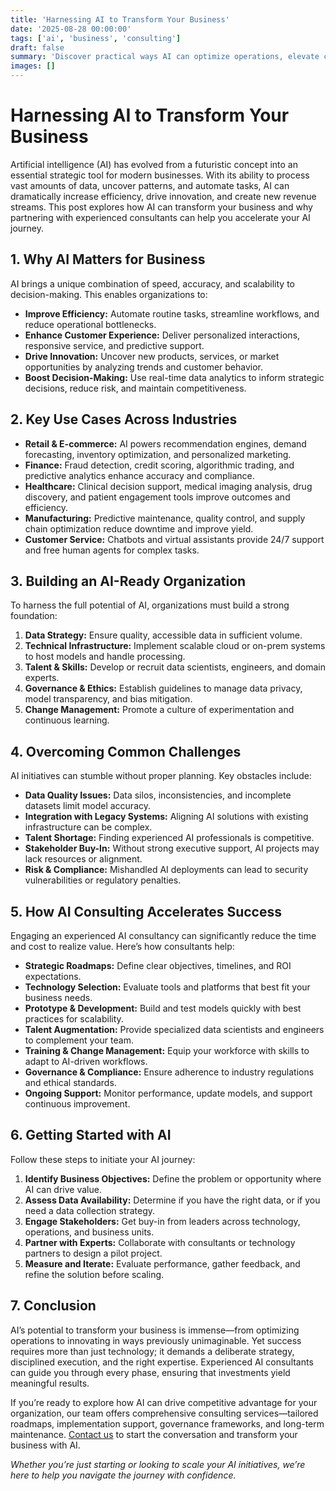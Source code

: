 ```yaml
---
title: 'Harnessing AI to Transform Your Business'
date: '2025-08-28 00:00:00'
tags: ['ai', 'business', 'consulting']
draft: false
summary: 'Discover practical ways AI can optimize operations, elevate customer experiences, and drive innovation, plus how expert consulting accelerates success.'
images: []
---
```


# Harnessing AI to Transform Your Business

Artificial intelligence (AI) has evolved from a futuristic concept into an essential strategic tool for modern businesses. With its ability to process vast amounts of data, uncover patterns, and automate tasks, AI can dramatically increase efficiency, drive innovation, and create new revenue streams. This post explores how AI can transform your business and why partnering with experienced consultants can help you accelerate your AI journey.

## 1. Why AI Matters for Business

AI brings a unique combination of speed, accuracy, and scalability to decision-making. This enables organizations to:

- **Improve Efficiency:** Automate routine tasks, streamline workflows, and reduce operational bottlenecks.
- **Enhance Customer Experience:** Deliver personalized interactions, responsive service, and predictive support.
- **Drive Innovation:** Uncover new products, services, or market opportunities by analyzing trends and customer behavior.
- **Boost Decision-Making:** Use real-time data analytics to inform strategic decisions, reduce risk, and maintain competitiveness.

## 2. Key Use Cases Across Industries

- **Retail & E-commerce:** AI powers recommendation engines, demand forecasting, inventory optimization, and personalized marketing.
- **Finance:** Fraud detection, credit scoring, algorithmic trading, and predictive analytics enhance accuracy and compliance.
- **Healthcare:** Clinical decision support, medical imaging analysis, drug discovery, and patient engagement tools improve outcomes and efficiency.
- **Manufacturing:** Predictive maintenance, quality control, and supply chain optimization reduce downtime and improve yield.
- **Customer Service:** Chatbots and virtual assistants provide 24/7 support and free human agents for complex tasks.

## 3. Building an AI-Ready Organization

To harness the full potential of AI, organizations must build a strong foundation:

1. **Data Strategy:** Ensure quality, accessible data in sufficient volume.
2. **Technical Infrastructure:** Implement scalable cloud or on-prem systems to host models and handle processing.
3. **Talent & Skills:** Develop or recruit data scientists, engineers, and domain experts.
4. **Governance & Ethics:** Establish guidelines to manage data privacy, model transparency, and bias mitigation.
5. **Change Management:** Promote a culture of experimentation and continuous learning.

## 4. Overcoming Common Challenges

AI initiatives can stumble without proper planning. Key obstacles include:

- **Data Quality Issues:** Data silos, inconsistencies, and incomplete datasets limit model accuracy.
- **Integration with Legacy Systems:** Aligning AI solutions with existing infrastructure can be complex.
- **Talent Shortage:** Finding experienced AI professionals is competitive.
- **Stakeholder Buy-In:** Without strong executive support, AI projects may lack resources or alignment.
- **Risk & Compliance:** Mishandled AI deployments can lead to security vulnerabilities or regulatory penalties.

## 5. How AI Consulting Accelerates Success

Engaging an experienced AI consultancy can significantly reduce the time and cost to realize value. Here’s how consultants help:

- **Strategic Roadmaps:** Define clear objectives, timelines, and ROI expectations.
- **Technology Selection:** Evaluate tools and platforms that best fit your business needs.
- **Prototype & Development:** Build and test models quickly with best practices for scalability.
- **Talent Augmentation:** Provide specialized data scientists and engineers to complement your team.
- **Training & Change Management:** Equip your workforce with skills to adapt to AI-driven workflows.
- **Governance & Compliance:** Ensure adherence to industry regulations and ethical standards.
- **Ongoing Support:** Monitor performance, update models, and support continuous improvement.

## 6. Getting Started with AI

Follow these steps to initiate your AI journey:

1. **Identify Business Objectives:** Define the problem or opportunity where AI can drive value.
2. **Assess Data Availability:** Determine if you have the right data, or if you need a data collection strategy.
3. **Engage Stakeholders:** Get buy-in from leaders across technology, operations, and business units.
4. **Partner with Experts:** Collaborate with consultants or technology partners to design a pilot project.
5. **Measure and Iterate:** Evaluate performance, gather feedback, and refine the solution before scaling.

## 7. Conclusion

AI’s potential to transform your business is immense—from optimizing operations to innovating in ways previously unimaginable. Yet success requires more than just technology; it demands a deliberate strategy, disciplined execution, and the right expertise. Experienced AI consultants can guide you through every phase, ensuring that investments yield meaningful results.

If you’re ready to explore how AI can drive competitive advantage for your organization, our team offers comprehensive consulting services—tailored roadmaps, implementation support, governance frameworks, and long-term maintenance. [Contact us](/contact) to start the conversation and transform your business with AI.

_Whether you’re just starting or looking to scale your AI initiatives, we’re here to help you navigate the journey with confidence._
